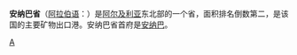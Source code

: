 {{Unreferenced|time=2022-01-08T02:56:22+00:00}}
{{Infobox Algerian Province |
 |capital=安纳巴
 |name                   = 安纳巴省<br />{{lang|ar|ولاية عنابة|}}
 |oos                  =   1 E11 m²
 |area                   =1,412
|arank=第47位
 |image                    =Algeria-Annaba.png
 |pop                    =640,050
|prank=
 |districts              =6 
 |municipalities         =12 
 |dial                   = 
|code=23
|}}
'''安纳巴省'''（[[阿拉伯语|阿拉伯语]]：'''{{lang|ar|ولاية عنابة|}}'''）是[[阿尔及利亚|阿尔及利亚]]东北部的一个省，面积排名倒数第二，是该国的主要矿物出口港。安纳巴省首府是[[安纳巴|安纳巴]]。

{{coord|display=title}}
{{Algeria-geo-stub}}

{{阿尔及利亚省份}}

[[Category:阿尔及利亚省份|A]]